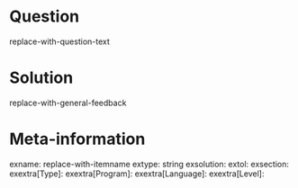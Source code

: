 Question
========
  
replace-with-question-text

Solution
========
  
replace-with-general-feedback

Meta-information
================
exname: replace-with-itemname
extype: string
exsolution: 
extol: 
exsection: 
exextra[Type]: 
exextra[Program]: 
exextra[Language]: 
exextra[Level]: 